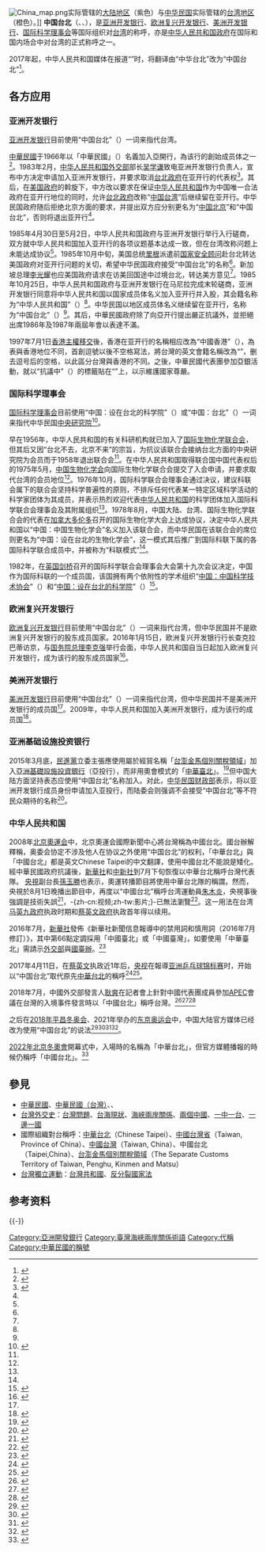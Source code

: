 {{NoteTA
| G1 = 地名翻譯
| G2 = 人物譯名
| G3 = 美國總統
| G4 = 組織機構
}}
{{Distinguish|中華臺北|中国台湾}}
[[File:China_map.png|thumb]]实际管辖的[[大陆地区|大陆地区]]（紫色）与[[中华民国|中华民国]]实际管辖的[[台湾地区|台湾地区]]（橙色）。]]
'''中国台北'''（{{lang-en|Taipei,China}}、{{lang|en|Taipei China}}、{{lang|en|China: Taipei}}），是[[亚洲开发银行|亚洲开发银行]]、[[欧洲复兴开发银行|欧洲复兴开发银行]]、[[美洲开发银行|美洲开发银行]]、[[國際科學理事會_(ISC)|国际科学理事会]]等国际组织对[[台湾|台湾]]的称呼，亦是[[中华人民共和国政府|中华人民共和国政府]]在国际和国内场合中对台湾的正式称呼之一。

2017年起，中华人民共和国媒体在报道“{{lang|en|Chinese Taipei}}”时，将翻译由“中华台北”改为“中国台北”<ref>{{cite web |language=zh-hant |url=https://www.bbc.com/zhongwen/trad/chinese-news-58013053 |title=東京奧運：台灣的奧運會名稱為何如此眾說紛紜 |date=2021-08-02 |publisher=BBC中文 |quote=此次東奧期間，官方中國中央電視台（CCTV）網站及電視解說全數改以「中國台北」稱呼台灣選手。 |access-date=2021-08-02 |archive-date=2021-08-02 |archive-url=https://web.archive.org/web/20210802080602/https://www.bbc.com/zhongwen/trad/chinese-news-58013053 }}</ref>。

== 各方应用 ==
=== 亚洲开发银行 ===
[[亚洲开发银行|亚洲开发银行]]目前使用“中国台北”（{{lang-en|Taipei,China}}）一词来指代台湾。

[[中華民國|中華民國]]于1966年以「中華民國」（{{lang-en|Republic of China}}）名義加入亞開行，為该行的創始成员体之一<ref name="报道0830A">{{cite web |author1=亚洲开发银行 |title=成员体 |url=https://www.adb.org/zh/about/members |website=亚洲开发银行 |accessdate=2018-08-30 |archive-date=2018-08-21 |archive-url=https://web.archive.org/web/20180821160530/https://www.adb.org/zh/about/members |dead-url=no }}</ref>。1983年2月，[[中华人民共和国外交部|中华人民共和国外交部]]部长[[吴学谦|吴学谦]]致电亚洲开发银行负责人，宣布中方决定申请加入亚洲开发银行，并要求取消[[中华民国政府|台北政府]]在亚开行的代表权<ref name="论文1">{{cite journal |author1=缪耿 |title=亚洲开发银行和我国在该行的代表权问题 |journal=国际展望 |date=1985 |issue=24 |pages=15-18 |accessdate=2018-08-30}}</ref>。其后，在[[美国政府|美国政府]]的斡旋下，中方改以要求在保证[[中华人民共和国|中华人民共和国]]作为中国唯一合法政府在亚开行地位的同时，允许[[中华民国政府|台北政府]]改称“[[中国台湾|中国台湾]]”后继续留在亚开行。中华民国政府随后拒绝北京方面的要求，并提出双方应分别更名为“[[中国北京|中国北京]]”和“中国台北”，否则将退出亚开行<ref name="论文1"/>。

1985年4月30日至5月2日，中华人民共和国政府与亚洲开发银行举行入行磋商，双方就中华人民共和国加入亚开行的各项议题基本达成一致，但在台湾改称问题上未能达成协议<ref name="论文1"/>。1985年10月中旬，美国总统[[里根|里根]]派遣前[[国家安全顾问|国家安全顾问]]{{tsl|en|William P. Clark|小威廉·克拉克}}赴台北转达美国政府对亚开行问题的关切，希望中华民国政府接受“中国台北”的名称<ref name="论文1"/>。新加坡总理[[李光耀|李光耀]]也应美国政府请求在访美回国途中过境台北，转达美方意见<ref name="论文1"/>。1985年10月25日，中华人民共和国政府与亚洲开发银行在马尼拉完成末轮磋商，亚洲开发银行同意将中华人民共和国以国家成员体名义加入亚开行并入股，其会籍名称为“中华人民共和国”（{{lang-en|People's Republic of China}}）<ref name="论文1"/>。中华民国以地区成员体名义继续留在亚开行，名称为“中国台北”（{{lang-en|Taipei, China}}）<ref name="论文1"/>。其后，中華民國政府除了向亞开行提出嚴正抗議外，並拒絕出席1986年及1987年兩屆年會以表達不滿。

1997年7月1日[[香港主權移交|香港主權移交]]後，香港在亚开行的名稱相应改為“中國香港”（{{lang-en|Hong Kong, China}}），為表與香港地位不同，首創逗號以後不空格寫法，將台灣的英文會籍名稱改為“{{lang|en|Taipei,China}}”，删去逗号后的空格，以此區分台灣與香港的不同。之後，中華民國代表團參加亞銀活動，就以“抗議中”（{{lang|en|Under Protest}}）的標籤貼在“{{lang|en|Taipei,China}}”上，以示維護國家尊嚴。

=== 国际科学理事会 ===
[[國際科學理事會_(ISC)|国际科学理事会]]目前使用“中国：设在台北的科学院”（{{lang-en|China: Academy of Sciences located in Taipei}}）或“中国：台北”（{{lang-en|China: Taipei}}）一词来指代中华民国[[中央研究院|中央研究院]]<ref name="报道0129A">{{cite web |author1=中央研究院 |title=李远哲前院长就任国际科学理事会会长　本院代表团偕同赴会 |url=http://newsletter.sinica.edu.tw/reviews/news/read_news812c.html |website=中央研究院 |accessdate=2019-01-29 |location=台北 |language=zh-hant |archive-date=2019-06-23 |archive-url=https://web.archive.org/web/20190623152834/https://newsletter.sinica.edu.tw/reviews/news/read_news812c.html |dead-url=no }}</ref>。

早在1956年，中华人民共和国的有关科研机构就已加入了[[国际生物化学与分子生物学联盟|国际生物化学联合会]]，但其后又因“台北不去，北京不来”的宗旨，为抗议该联合会接纳台北方面的中央研究院为会员而于1958年退出联合会<ref name="论文3"/>。在中华人民共和国取得联合国中国代表权后的1975年5月，[[中国生物化学会|中国生物化学会]]向国际生物化学联合会提交了入会申请，并要求取代台湾的会员地位<ref name="论文3"/>。1976年10月，国际科学联合会理事会通过决议，建议科联会属下的联合会坚持科学普遍性的原则，不排斥任何代表某一特定区域科学活动的科学家团体为其成员，并表示热烈欢迎代表[[中华人民共和国|中华人民共和国]]的科学团体加入国际科学联合会理事会及其附属组织<ref name="论文3"/>。1978年8月，中国大陆、台湾、国际生物化学联合会的代表在[[加拿大|加拿大]][[多伦多|多伦多]]召开的国际生物化学大会上达成协议，决定中华人民共和国以“中国：中国生物化学会”名义加入该联合会，而中华民国在该联合会的席位则更名为“中国：设在台北的生物化学会”，这一模式其后推广到国际科联下属的各国际科学联合成员中，并被称为“科联模式”<ref name="论文3"/>。

1982年，在[[英国|英国]][[剑桥|剑桥]]召开的国际科学联合会理事会大会第十九次会议决定，中国作为国际科联的一个成员国，该国拥有两个依附性的学术组织“[[中国科学技术协会|中国：中国科学技术协会]]”（{{lang-en|China: China Association for Science and Technology}}）和“[[中央研究院|中国：设在台北的科学院]]”（{{lang-en|China: Academy of Sciences located in Taipei}}）<ref name="论文3">{{cite journal |author1=陈智宏 |title=中国统一问题和台湾地区与非政府间国际组织 |journal=法学评论 |date=1989 |issue=5 |pages=58-70 |accessdate=2018-08-30}}</ref>。

=== 欧洲复兴开发银行 ===
[[欧洲复兴开发银行|欧洲复兴开发银行]]目前使用“中国台北”（{{lang-en|Taipei China}}）一词来指代台湾，但中华民国并不是欧洲复兴开发银行的股东成员国家。2016年1月15日，欧洲复兴开发银行行长查克拉巴蒂访京，与[[国务院总理|国务院总理]][[李克强|李克强]]举行会面，中华人民共和国自当日起加入欧洲复兴开发银行，成为该行的股东成员国家<ref name="报道0830B">{{cite web |author1=侯丽军 |title=中国正式加入欧洲复兴开发银行 |url=http://finance.people.com.cn/n1/2016/0116/c1004-28059632.html |website=人民网财经 |accessdate=2018-08-30 |archive-date=2020-11-04 |archive-url=https://web.archive.org/web/20201104185338/http://finance.people.com.cn/n1/2016/0116/c1004-28059632.html |dead-url=no }}</ref>。

=== 美洲开发银行 ===
[[美洲开发银行|美洲开发银行]]目前使用“中国台北”（{{lang-en|Taipei, China}}）一词来指代台湾，但中华民国并不是美洲开发银行的成员国<ref name="报道0830C"/>。2009年，中华人民共和国加入美洲开发银行，成为该行的成员国<ref name="论文2">{{cite journal |title=中国加入美洲开发银行 |journal=农产品市场周刊 |date=2009 |issue=5 |pages=11 |accessdate=2018-08-30}}</ref>。

=== 亚洲基础设施投资银行 ===
2015年3月底，[[民進黨|民進黨]]立委主張應使用屬於經貿名稱「[[台澎金馬個別關稅領域|台澎金馬個別關稅領域]]」加入[[亞洲基礎設施投資銀行|亞洲基礎設施投資銀行]]（亞投行），而非用奧會模式的「[[中華臺北|中華臺北]]」。<ref>{{Cite web |url=http://www.chinatimes.com/newspapers/20150329000289-260102 |title=台澎金馬 關稅領域 綠促採WTO模式加入 - 中時電子報 |accessdate=2017-06-13 |archive-date=2015-03-31 |archive-url=https://web.archive.org/web/20150331181830/http://www.chinatimes.com/newspapers/20150329000289-260102 |dead-url=no }}</ref>但中国大陆方面坚持表态应使用“中国台北”名称加入。对此，[[中华民国财政部|中华民国财政部]]表示，将以亚洲开发银行成员身份申请加入亚投行，而陆委会则强调不会接受“中国台北”等不符民众期待的名称<ref>{{cite web|author1=梁福荣|title=台官方：争取入亚投行 不接受“中国台北”名称|url=https://m.sohu.com/n/415905220/|website=搜狐网新闻|accessdate=2017-06-13|archive-date=2019-07-13|archive-url=https://web.archive.org/web/20190713125238/https://m.sohu.com/n/415905220/|dead-url=no}}</ref>。

=== 中华人民共和国 ===
{{See|中华台北#用词争议}}
2008年[[北京奧運会|北京奧運会]]中，北京奧運会國際新聞中心將台灣稱為中國台北。國台辦解釋稱，奥委会协定不涉及他人在协议之外使用“中国台北”的权利，「中華台北」與「中國台北」都是英文Chinese Taipei的中文翻譯，使用中國台北不能說是矮化。經中華民國政府抗議後，[[新華社|新華社]]和[[中新社|中新社]]到7月下旬恢復以中華台北稱呼台灣代表隊。 [[中国中央电视台|央視]]副台長[[孫玉勝|孫玉勝]]也表示，奧運转播節目將使用中華台北隊的稱謂。然而，央視於8月1日晚播出節目中，再度以“中國台北”稱呼台湾運動員[[朱木炎|朱木炎]]，央視事後強調是技術失誤<ref>{{cite web |title=央視再呼“中國台北”稱技術錯誤 |url=http://kochhars.com/chinese/trad/hi/newsid_7530000/newsid_7539400/7539426.stm |publisher=BBC中文網 |date=2008-08-03 |accessdate=2018-08-02 |archive-date=2020-11-04 |archive-url=https://web.archive.org/web/20201104170525/http://kochhars.com/chinese/trad/hi/newsid_7530000/newsid_7539400/7539426.stm |dead-url=no }}</ref>，-{zh-cn:视频;zh-tw:影片;}-已無法瀏覽<ref>{{cite web |title=央視鬧“中國台北”風波 |url=http://taiwan.huanqiu.com/photo/2008-08/180928.html |publisher=[[環球時報|環球時報]] |date=2008-08-04 |accessdate=2018-08-02 |archive-date=2018-08-02 |archive-url=https://web.archive.org/web/20180802011155/http://taiwan.huanqiu.com/photo/2008-08/180928.html |dead-url=no }}</ref>。这一用法在台湾[[马英九政府|马英九政府]]执政时期和[[蔡英文政府|蔡英文政府]]执政首年得以续用。

2016年7月，[[新華社|新華社]]發佈《新華社新聞信息報導中的禁用詞和慎用詞（2016年7月修訂）》，其中第66點定調採用「中國臺北」或「中國臺灣」，如要使用「中華臺北」需請示[[中華人民共和國外交部|外交部]]與[[国务院台湾事务办公室|國臺辦]]。<ref>{{cite news|url=http://www.storm.mg/article/301816|title=新華社發佈報導禁用詞：「中華民國、台灣政府」通通不准用，「九二共識」不可提「一中各表」|date=2017-07-20|agency=風傳媒|accessdate=2017-07-20|archive-date=2020-11-16|archive-url=https://web.archive.org/web/20201116010105/https://www.storm.mg/article/301816|dead-url=no}}</ref>

2017年4月11日，在[[蔡英文|蔡英文]]执政近1年后，[[中国中央电视台|央视]]在報導[[亚洲乒乓球锦标赛|亚洲乒乓球锦标赛]]时，开始以“中国台北”取代原先[[中華台北|中華台北]]的稱呼<ref name="sina">{{cite web |title=央視悄悄改了對台灣代表隊的稱呼 |url=https://www.guancha.cn/local/2017_04_16_403791_s.shtml |publisher=[[觀察者網|觀察者網]] |date=2017-04-16 |accessdate=2018-08-02 |archive-date=2020-11-04 |archive-url=https://web.archive.org/web/20201104175349/https://www.guancha.cn/local/2017_04_16_403791_s.shtml |dead-url=no }}</ref><ref>{{cite web |title=觀察： 中華台北改稱中國台北兩岸新狀況？ |url=https://www.bbc.com/zhongwen/simp/indepth-39645085 |publisher=BBC中文網 |date=2017-04-19 |accessdate=2018-08-02 |archive-date=2019-07-22 |archive-url=https://web.archive.org/web/20190722151526/https://www.bbc.com/zhongwen/simp/indepth-39645085 |dead-url=no }}</ref>。

2018年7月，中國外交部發言人[[耿爽|耿爽]]在記者會上針對中國代表團成員參加[[APEC|APEC]]會議在台灣的入境事件發言時以「中國台北」稱呼台灣。<ref>{{cite web |title=外交部要「中國台北」認真反思 |url=http://paper.wenweipo.com/2018/07/31/TW1807310003.htm |publisher=[[文汇报_(香港)|文匯報]] |date=2018-07-31 |accessdate=2018-08-02 |archive-date=2018-07-30 |archive-url=https://web.archive.org/web/20180730201702/http://paper.wenweipo.com/2018/07/31/TW1807310003.htm |dead-url=no }}</ref><ref name="报道0830C">{{cite web |author1=徐乾昂 |title=大陆人士赴台参加APEC论坛机场受阻 外交部：中国台北应反思 |url=https://www.guancha.cn/internation/2018_07_30_466212.shtml?s=zwyxgtjdt |website=观察者网 |accessdate=2018-08-30 |archive-date=2020-11-04 |archive-url=https://web.archive.org/web/20201104083944/https://www.guancha.cn/internation/2018_07_30_466212.shtml?s=zwyxgtjdt |dead-url=no }}</ref><ref>{{cite news |author1=李泰誼 |title=中國代表來台未獲「禮遇入境」憤而返國　中國外交部發言人還怒批台灣 |url=http://www.storm.mg/article/470222 |accessdate=2018-08-30 |publisher=風傳媒 |date=2018-07-31|archive-date=2020-11-15 |archive-url=https://web.archive.org/web/20201115154032/https://www.storm.mg/article/470222 |dead-url=no }}</ref>

之后在[[2018年平昌冬奥会|2018年平昌冬奥会]]、2021年举办的[[2020年东京奥运会|东京奥运会]]中，中国大陆官方媒体已经改为使用“中国台北”的说法<ref>{{cite news |title=平昌冬奥会开幕式举行_图片频道_新华网 |url=http://www.xinhuanet.com/photo/2018-02/09/c_129809744_23.htm |accessdate=2021-07-29 |work=新华网 |date=2018-02-09 |archive-date=2021-07-29 |archive-url=https://web.archive.org/web/20210729053213/http://www.xinhuanet.com/photo/2018-02/09/c_129809744_23.htm }}</ref><ref>{{cite news |title=郭婞淳夺中国台北东京奥运首金：儿时居无定所，长大后默默行善 |url=https://www.guancha.cn/politics/2021_07_28_600554.shtml |accessdate=2021-07-29 |work=观察者网 |date=2021-07-28 |archive-date=2021-07-29 |archive-url=https://web.archive.org/web/20210729070326/https://www.guancha.cn/politics/2021_07_28_600554.shtml }}</ref><ref>{{cite news |title=《央視》祝賀郭婞淳奪金 稱呼她為「中國臺北選手」 |url=https://www.ettoday.net/news/20210728/2042032.htm |accessdate=2021-07-29 |work=ETtoday新聞雲 |date=2021-07-28 |language=zh-Hant |archive-date=2021-07-29 |archive-url=https://web.archive.org/web/20210729053133/https://www.ettoday.net/news/20210728/2042032.htm }}</ref><ref>{{cite web |language=zh-hant |url=https://www.bbc.com/zhongwen/trad/chinese-news-58013053 |title=東京奧運：台灣的奧運會名稱為何如此眾說紛紜 |date=2021-08-02 |publisher=BBC中文 |quote=此次東奧期間，官方中國中央電視台（CCTV）網站及電視解說全數改以「中國台北」稱呼台灣選手。2012年倫敦奧運和2016里約奧運，《人民日報》和CCTV都以奧委會官方名稱「中華台北」稱呼台灣參賽隊伍。 |access-date=2021-08-02 |archive-date=2021-08-02 |archive-url=https://web.archive.org/web/20210802080602/https://www.bbc.com/zhongwen/trad/chinese-news-58013053 }}</ref>。

[[2022年冬季奥林匹克运动会|2022年北京冬奧會]]開幕式中，入場時的名稱為「中華台北」，但官方媒體播報的時候仍稱呼「中國台北」。<ref>{{Cite web|title=冬奧台灣代表團進場 陸官媒稱「中國台北」、NHK稱「台灣」|url=https://tw.news.yahoo.com/%E5%86%AC%E5%A5%A7%E5%8F%B0%E7%81%A3%E4%BB%A3%E8%A1%A8%E5%9C%98%E9%80%B2%E5%A0%B4-%E9%99%B8%E5%AE%98%E5%AA%92%E7%A8%B1%E3%80%8C%E4%B8%AD%E5%9C%8B%E5%8F%B0%E5%8C%97%E3%80%8D%E3%80%81nhk%E7%A8%B1%E3%80%8C%E5%8F%B0%E7%81%A3%E3%80%8D-033138916.html|access-date=2022-02-05|work=tw.news.yahoo.com|language=zh-TW|archive-date=2022-02-19|archive-url=https://web.archive.org/web/20220219035035/https://tw.news.yahoo.com/%E5%86%AC%E5%A5%A7%E5%8F%B0%E7%81%A3%E4%BB%A3%E8%A1%A8%E5%9C%98%E9%80%B2%E5%A0%B4-%E9%99%B8%E5%AE%98%E5%AA%92%E7%A8%B1%E3%80%8C%E4%B8%AD%E5%9C%8B%E5%8F%B0%E5%8C%97%E3%80%8D%E3%80%81nhk%E7%A8%B1%E3%80%8C%E5%8F%B0%E7%81%A3%E3%80%8D-033138916.html}}</ref>

== 參見 ==
* [[中華民國|中華民國]]、[[中華民國（台灣）|中華民國（台灣）]]、{{link-en|台灣相關條目索引|Index of Taiwan-related articles}}、{{link-en|台灣概要|Outline of Taiwan }}
* [[台灣外交史|台灣外交史]]：[[台灣問題|台灣問題]]、[[台海現狀|台海現狀]]、[[海峽兩岸關係|海峽兩岸關係]]、[[兩個中國|兩個中國]]、[[一中一台|一中一台]]、[[一邊一國|一邊一國]]
* 國際組織對台稱呼：[[中華台北|中華台北]]（Chinese Taipei）、[[中國台灣省|中國台灣省]]（Taiwan, Province of China）、[[中國台灣|中國台灣]]（Taiwan, China）、中國台北（Taipei,China）、[[台澎金馬個別關稅領域|台澎金馬個別關稅領域]]（The Separate Customs Territory of Taiwan, Penghu, Kinmen and Matsu）
* [[台灣獨立運動|台灣獨立運動]]：[[台灣共和國|台灣共和國]]、[[反分裂國家法|反分裂國家法]]

== 参考资料 ==
{{Reflist|2}}

{{-}}
{{中華民國外交}}
{{台湾海峡两岸主题}}

{{DEFAULTSORT:TPKM}}
[[Category:亞洲開發銀行|Category:亞洲開發銀行]]
[[Category:臺灣海峽兩岸關係術語|Category:臺灣海峽兩岸關係術語]]
[[Category:代稱|Category:代稱]]
[[Category:中華民國的稱號|Category:中華民國的稱號]]